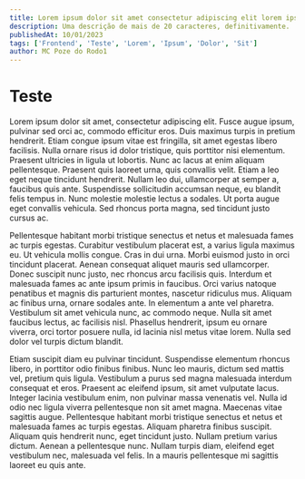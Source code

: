 ```yaml
---
title: Lorem ipsum dolor sit amet consectetur adipiscing elit lorem ipsum dolor sit
description: Uma descrição de mais de 20 caracteres, definitivamente.
publishedAt: 10/01/2023
tags: ['Frontend', 'Teste', 'Lorem', 'Ipsum', 'Dolor', 'Sit']
author: MC Poze do Rodo1
---
```


# Teste

Lorem ipsum dolor sit amet, consectetur adipiscing elit. Fusce augue ipsum, pulvinar sed orci ac, commodo efficitur eros. Duis maximus turpis in pretium hendrerit. Etiam congue ipsum vitae est fringilla, sit amet egestas libero facilisis. Nulla ornare risus id dolor tristique, quis porttitor nisi elementum. Praesent ultricies in ligula ut lobortis. Nunc ac lacus at enim aliquam pellentesque. Praesent quis laoreet urna, quis convallis velit. Etiam a leo eget neque tincidunt hendrerit. Nullam leo dui, ullamcorper at semper a, faucibus quis ante. Suspendisse sollicitudin accumsan neque, eu blandit felis tempus in. Nunc molestie molestie lectus a sodales. Ut porta augue eget convallis vehicula. Sed rhoncus porta magna, sed tincidunt justo cursus ac.

Pellentesque habitant morbi tristique senectus et netus et malesuada fames ac turpis egestas. Curabitur vestibulum placerat est, a varius ligula maximus eu. Ut vehicula mollis congue. Cras in dui urna. Morbi euismod justo in orci tincidunt placerat. Aenean consequat aliquet mauris sed ullamcorper. Donec suscipit nunc justo, nec rhoncus arcu facilisis quis. Interdum et malesuada fames ac ante ipsum primis in faucibus. Orci varius natoque penatibus et magnis dis parturient montes, nascetur ridiculus mus. Aliquam ac finibus urna, ornare sodales ante. In elementum a ante vel pharetra. Vestibulum sit amet vehicula nunc, ac commodo neque. Nulla sit amet faucibus lectus, ac facilisis nisl. Phasellus hendrerit, ipsum eu ornare viverra, orci tortor posuere nulla, id lacinia nisl metus vitae lorem. Nulla sed dolor vel turpis dictum blandit.

Etiam suscipit diam eu pulvinar tincidunt. Suspendisse elementum rhoncus libero, in porttitor odio finibus finibus. Nunc leo mauris, dictum sed mattis vel, pretium quis ligula. Vestibulum a purus sed magna malesuada interdum consequat et eros. Praesent ac eleifend ipsum, sit amet vulputate lacus. Integer lacinia vestibulum enim, non pulvinar massa venenatis vel. Nulla id odio nec ligula viverra pellentesque non sit amet magna. Maecenas vitae sagittis augue. Pellentesque habitant morbi tristique senectus et netus et malesuada fames ac turpis egestas. Aliquam pharetra finibus suscipit. Aliquam quis hendrerit nunc, eget tincidunt justo. Nullam pretium varius dictum. Aenean a pellentesque nunc. Nullam turpis diam, eleifend eget vestibulum nec, malesuada vel felis. In a mauris pellentesque mi sagittis laoreet eu quis ante.